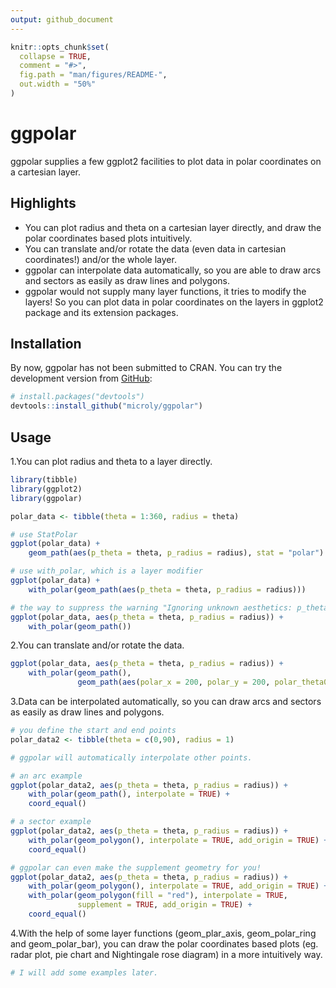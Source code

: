 ```yaml
---
output: github_document
---
```


<!-- README.md is generated from README.Rmd. Please edit that file -->

```r
knitr::opts_chunk$set(
  collapse = TRUE,
  comment = "#>",
  fig.path = "man/figures/README-",
  out.width = "50%"
)
```

# ggpolar

<!-- badges: start -->
<!-- badges: end -->

ggpolar supplies a few ggplot2 facilities to plot data in polar coordinates on a cartesian layer.

## Highlights

* You can plot radius and theta on a cartesian layer directly, and draw the polar coordinates based plots intuitively.
* You can translate and/or rotate the data (even data in cartesian coordinates!) and/or the whole layer.
* ggpolar can interpolate data automatically, so you are able to draw arcs and sectors as easily as draw lines and polygons.
* ggpolar would not supply many layer functions, it tries to modify the layers! So you can plot data in
polar coordinates on the layers in ggplot2 package and its extension packages.

## Installation

By now, ggpolar has not been submitted to CRAN. You can try the development version from [GitHub](https://github.com/):

``` r
# install.packages("devtools")
devtools::install_github("microly/ggpolar")
```
## Usage

1.You can plot radius and theta to a layer directly.

```r
library(tibble)
library(ggplot2)
library(ggpolar)

polar_data <- tibble(theta = 1:360, radius = theta)

# use StatPolar
ggplot(polar_data) + 
    geom_path(aes(p_theta = theta, p_radius = radius), stat = "polar")

# use with_polar, which is a layer modifier
ggplot(polar_data) + 
    with_polar(geom_path(aes(p_theta = theta, p_radius = radius)))

# the way to suppress the warning "Ignoring unknown aesthetics: p_theta, p_radius":
ggplot(polar_data, aes(p_theta = theta, p_radius = radius)) + 
    with_polar(geom_path())
```

2.You can translate and/or rotate the data.

```r
ggplot(polar_data, aes(p_theta = theta, p_radius = radius)) + 
    with_polar(geom_path(),
               geom_path(aes(polar_x = 200, polar_y = 200, polar_theta0 = 180)))
```


3.Data can be interpolated automatically, so you can draw arcs and sectors as easily as draw lines and polygons.

```r
# you define the start and end points
polar_data2 <- tibble(theta = c(0,90), radius = 1)

# ggpolar will automatically interpolate other points.

# an arc example
ggplot(polar_data2, aes(p_theta = theta, p_radius = radius)) + 
    with_polar(geom_path(), interpolate = TRUE) + 
    coord_equal()

# a sector example
ggplot(polar_data2, aes(p_theta = theta, p_radius = radius)) + 
    with_polar(geom_polygon(), interpolate = TRUE, add_origin = TRUE) + 
    coord_equal()

# ggpolar can even make the supplement geometry for you! 
ggplot(polar_data2, aes(p_theta = theta, p_radius = radius)) + 
    with_polar(geom_polygon(), interpolate = TRUE, add_origin = TRUE) +
    with_polar(geom_polygon(fill = "red"), interpolate = TRUE, 
               supplement = TRUE, add_origin = TRUE) +
    coord_equal()
```

4.With the help of some layer functions (geom_plar_axis, geom_polar_ring and geom_polar_bar), you can draw the polar coordinates based plots (eg. radar plot, pie chart and Nightingale rose diagram) in a more intuitively way.

```r

# I will add some examples later.
```
